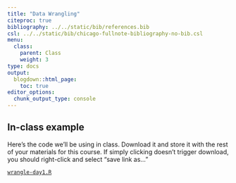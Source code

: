 ```yaml
---
title: "Data Wrangling"
citeproc: true
bibliography: ../../static/bib/references.bib
csl: ../../static/bib/chicago-fullnote-bibliography-no-bib.csl
menu: 
  class:
    parent: Class
    weight: 3
type: docs
output:
  blogdown::html_page:
    toc: true
editor_options: 
  chunk_output_type: console
---
```




## In-class example


Here's the code we'll be using in class. Download it and store it with the rest of your materials for this course. If simply clicking doesn't trigger download, you should right-click and select "save link as..."

[<i class="fas fa-file-archive"></i> `wrangle-day1.R`](/slides/code/wrangle-day1.R)



<!-- ## Filtering -->

<!-- Often, we have a big dataset that covers lots of stuff (say, all flights coming out of NYC in 2013) but we're only interested in a *subset* of those things (say, flights that arrived late over that time period). The `filter()` function is a way to subset operations that match some rule or set of rules (e.g., rule = "flights that arrived late"). We define these rules using [logical operators](https://www.statmethods.net/management/operators.html). -->


<!-- ### Examples -->


<!-- Let's load the libraries. -->

<!-- ```{r, message=F,warning=F} -->
<!-- # libraries -->
<!-- library(tidyverse) -->
<!-- library(nycflights13) -->
<!-- ``` -->


<!-- Remember you can look at the data like this. -->

<!-- ```{r, eval=F} -->
<!-- # look at the data -->
<!-- View(flights) # open data in viewer -->
<!-- ?flights # read data documentation -->
<!-- ``` -->


<!-- Let's look at flights from February. -->

<!-- ```{r} -->
<!-- # look at fights, but only from February -->
<!-- flights %>% -->
<!--   filter(month == 2) -->
<!-- ``` -->


<!-- Let's look at flights on Valentine's Day. -->

<!-- ```{r} -->
<!-- # now let's look at flights on Valentine's Day -->
<!-- flights %>% -->
<!--   filter(month == 2) %>% -->
<!--   filter(day == 14) -->
<!-- ``` -->


<!-- Let's try the OR logical operator by looking at flights going to ATL or SFO. -->

<!-- ```{r} -->
<!-- # try one using text and the OR symbol -->
<!-- # look at fights going to ATL or SFO -->
<!-- flights %>% -->
<!--   filter(dest == "ATL" | dest == "SFO") -->

<!-- ``` -->


<!-- Let's look at flights between noon and 5pm. -->

<!-- ```{r} -->
<!-- # try one using greater than or less than -->
<!-- # look at flights departing between 12pm and 5pm -->
<!-- flights %>% -->
<!--   filter(dep_time >= 1200) %>% -->
<!--   filter(dep_time <= 1700) -->

<!-- ``` -->

<!-- Let's look at how many flights arrived late on christmas day. -->

<!-- ```{r} -->
<!-- ## how many flights arrived LATE, on christmas day? -->
<!-- late_xmas = flights %>% -->
<!--   filter(arr_time > sched_arr_time) %>% -->
<!--   filter(month == 12, day == 25) -->

<!-- ``` -->


<!-- ### Leaders -->


<!-- ```{r} -->
<!-- library(juanr) -->
<!-- leader -->
<!-- ``` -->


<!-- 1. A Vietnamese Emperor who, in his first year in office, was 11 years old. Famously depraved. -->


<!-- ```{r} -->
<!-- leader %>%  -->
<!--   # first year in office -->
<!--   filter(yr_office == 1) %>%  -->
<!--   # age at that point -->
<!--   filter(age == 11) %>%  -->
<!--   # vietnamese -->
<!--   filter(country == "VNM") -->
<!-- ``` -->



<!-- 2. Leaders with graduate degrees who in 2015 reached their 16th year in power.  -->

<!-- ```{r} -->
<!-- leader %>%  -->
<!--   filter(edu == "Graduate", yr_office == 16, year == 2015) -->
<!-- ``` -->


<!-- 3. The number of world leaders in the post-2000 period who have known physical or mental health issues.  -->


<!-- ```{r} -->
<!-- leader %>%  -->
<!--   filter((year > 2000) & (phys_health == 1 | mental_health == 1)) -->
<!-- ``` -->



<!-- ## Mutating -->

<!-- Sometimes we want to create new variables. For example, we might want to combine or alter existing variables in our dataset. The `mutate()` function is one way of doing this. -->


<!-- Let's convert arrival delay from minutes to hours. -->

<!-- ```{r} -->
<!-- ## convert arrival_delay to hours -->
<!-- new_flights = flights %>% -->
<!--   mutate(arr_delay_hrs = arr_delay/60) -->
<!-- ``` -->

<!-- If you look in the dataset you will see a new variable called `arr_delay_hrs`. -->


<!-- Let's convert distance traveled from miles to thousands of miles. -->

<!-- ```{r} -->
<!-- ## convert distance to thousands of miles -->
<!-- new_flights2 = flights %>% -->
<!--   mutate(dist_miles = distance/1000) -->
<!-- ``` -->


<!-- ### Creating categorical variables -->

<!-- Sometimes we want to create more complicated variables. Here's where [case_when](https://dplyr.tidyverse.org/reference/case_when.html) comes into play.  -->


<!-- Let's create a variable that tells us what season a flight took off in.  -->

<!-- ```{r} -->
<!-- ## create a new variable called season -->
<!-- ## that tells me if flight departed -->
<!-- ## in summer, winter, fall, or spring -->
<!-- new_flights = flights %>%  -->
<!--   mutate(seasons = case_when(month == 6 ~ "Summer",  -->
<!--                              month == 7 ~ "Summer", -->
<!--                              month == 8 ~ "Summer",  -->
<!--                              month == 9 ~ "Fall",  -->
<!--                              month == 10 ~ "Fall",  -->
<!--                              month == 11 ~ "Fall",  -->
<!--                              month == 12 ~ "Winter",  -->
<!--                              month == 1 ~ "Winter",  -->
<!--                              month == 2 ~ "Winter",  -->
<!--                              month == 3 ~ "Spring",  -->
<!--                              month == 4 ~ "Spring",  -->
<!--                              month == 5 ~ "Spring")) -->

<!-- ``` -->


<!-- We can then plot the distribution of arrival delays by season, below.  -->

<!-- ```{r} -->
<!-- # plot histogram of arrival delay -->
<!-- # separate it by season -->
<!-- ggplot(new_flights, aes(x = arr_delay, fill = seasons)) +  -->
<!--   geom_histogram() +  -->
<!--   facet_wrap(vars(seasons)) -->
<!-- ``` -->


<!-- Let's say we wanted to categorize flights by how late they are. See an example, below.  -->

<!-- ```{r} -->
<!-- new_flights = flights %>%  -->
<!--   mutate(time_flight = case_when(arr_delay >= 120 ~ "very late", -->
<!--                                  arr_delay > 0 & arr_delay < 120 ~ "a little late",  -->
<!--                                  arr_delay == 0 ~ "on time",  -->
<!--                                  arr_delay < 0 & arr_delay > -120 ~ "a little early",  -->
<!--                                  arr_delay <=-120 ~ "very early")) -->

<!-- ``` -->




<!-- ## Activity -->


<!-- Copy this into RStudio. You will need to install `socviz`. -->

<!-- ```{r} -->
<!-- # load the libraries -->
<!-- library(tidyverse) -->
<!-- library(socviz) -->


<!-- # get the data -->
<!-- election = county_data %>%  -->
<!--   select(name, state, pop, female, white, black,  -->
<!--          land_area, hh_income, travel_time, -->
<!--          votes_dem_2016, votes_gop_2016, total_votes_2016,  -->
<!--          per_dem_2012, per_gop_2012) -->
<!-- ``` -->


<!-- ### Question 1:  -->

<!-- Find the percent of votes DEM won in each state in THE SOUTH in 2016, and make a barplot of the results.  -->


<!-- ```{r} -->
<!-- # question 1 -->
<!-- state_dems = election %>%  -->
<!--   filter(state == "AL" | state == "NC" | state == "SC" | state == "FL") %>%  -->
<!--   group_by(state) %>%  -->
<!--   summarise(total_dem = sum(votes_dem_2016, na.rm = TRUE),  -->
<!--             total_votes = sum(total_votes_2016, na.rm = TRUE)) %>%  -->
<!--   mutate(pct_dem = total_dem/total_votes) -->

<!-- ggplot(state_dems, aes(x = state, y = pct_dem)) + geom_col() + coord_flip() -->
<!-- ``` -->




<!-- ###  question 2: -->

<!-- Figure out the percent of the vote DEMS got in 2016, by county. Plot the relationship between 2012 and 2016 vote share as a scatterplot. Identify outliers and describe why they are outliers.  -->


<!-- ```{r} -->
<!-- new_election = election %>%  -->
<!--   mutate(per_dem_2016 = votes_dem_2016/total_votes_2016) %>%  -->
<!--   # where did dems improve? -->
<!--   mutate(improved = case_when(per_dem_2016 > per_dem_2012 ~ "Yes",  -->
<!--                               TRUE ~ "No")) -->


<!-- ggplot(new_election, aes(x = per_dem_2012,  -->
<!--                          y = per_dem_2016,  -->
<!--                          color = improved)) + geom_point() +  -->
<!--   labs(x = "Democrat vote share in 2012",  -->
<!--        y = "Democrat vote share in 2016",  -->
<!--        title = "Comparison of 2016 and 2012 Presidential Election Performance", -->
<!--        color = "Did Dems improve?") +  -->
<!--   theme_light() +  -->
<!--   scale_y_continuous(labels = scales::percent) +  -->
<!--   scale_x_continuous(labels = scales::percent) +  -->
<!--   theme(legend.position = "bottom") -->
<!-- ``` -->




<!-- ### Question 3: -->

<!-- Create a variable that tells you who won each county in 2016 and in 2012. Then construct a variable that tells you whether a county flipped from one party to the other. How many counties flipped? How many stayed the same?  -->


<!-- ```{r} -->
<!-- flips = election %>%  -->
<!--   mutate(winner_2016 = case_when(votes_dem_2016 > votes_gop_2016 ~ "D",  -->
<!--                                  votes_dem_2016 < votes_gop_2016 ~ "R", -->
<!--                                  votes_dem_2016 == votes_gop_2016 ~ "Tie")) %>%  -->
<!--   mutate(winner_2012 = case_when(per_dem_2012 > per_gop_2012 ~ "D",  -->
<!--                                  per_dem_2012 < per_gop_2012 ~ "R", -->
<!--                                  per_dem_2012 == per_gop_2012 ~ "Tie")) %>%  -->
<!--   mutate(flipped = case_when(winner_2016 != winner_2012 ~ "Flipped",  -->
<!--                              winner_2016 == winner_2012 ~ "Didn't Flip")) -->


<!-- flips %>%  -->
<!--   count(flipped) -->
<!-- ``` -->

